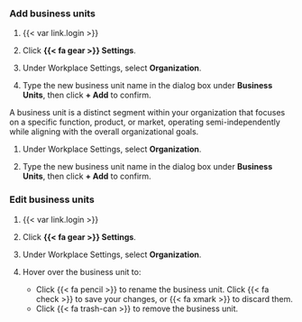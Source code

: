 ### Add business units

:::: {.content-visible unless-format="revealjs"}
1. {{< var link.login >}}

1. Click **{{< fa gear >}} Settings**. 

1. Under Workplace Settings, select **Organization**.

1. Type the new business unit name in the dialog box under **Business Units**, then click **+ Add** to confirm.
::::

:::: {.content-hidden unless-format="revealjs"}
A business unit is a distinct segment within your organization that focuses on a specific function, product, or market, operating semi-independently while aligning with the overall organizational goals.

1. Under Workplace Settings, select **Organization**.

1. Type the new business unit name in the dialog box under **Business Units**, then click **+ Add** to confirm.
::::

:::: {.content-visible unless-format="revealjs"}
### Edit business units

1. {{< var link.login >}}

1. Click **{{< fa gear >}} Settings**. 

1. Under Workplace Settings, select **Organization**.

1. Hover over the business unit to:
   - Click {{< fa pencil >}} to rename the business unit. Click {{< fa check >}} to save your changes, or {{< fa xmark >}} to discard them.
   - Click {{< fa trash-can >}} to remove the business unit.
::::
